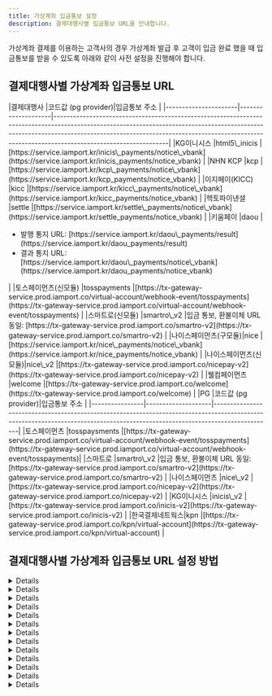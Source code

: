 ```yaml
---
title: 가상계좌 입금통보 설정
description: 결제대행사별 입금통보 URL을 안내합니다.
---
```




가상계좌 결제를 이용하는 고객사의 경우 가상계좌 발급 후 고객이 입금 완료 했을 때 입금통보를 받을 수 있도록 아래와 같이 사전 설정을 진행해야 합니다.

## 결제대행사별 가상계좌 입금통보 URL

<VersionGate>
  <Fragment slot="v1">
    |결제대행사            |코드값 (pg provider)|입금통보 주소                                                                                                                                                                                                                                                                |
    |----------------------|--------------------|-----------------------------------------------------------------------------------------------------------------------------------------------------------------------------------------------------------------------------------------------------------------------------|
    |KG이니시스            |html5\_inicis       |[https://service.iamport.kr/inicis\_payments/notice\_vbank](https://service.iamport.kr/inicis_payments/notice_vbank)                                                                                                                                                         |
    |NHN KCP               |kcp                 |[https://service.iamport.kr/kcp\_payments/notice\_vbank](https://service.iamport.kr/kcp_payments/notice_vbank)                                                                                                                                                               |
    |이지페이(KICC)        |kicc                |[https://service.iamport.kr/kicc\_payments/notice\_vbank](https://service.iamport.kr/kicc_payments/notice_vbank)                                                                                                                                                             |
    |헥토파이낸셜          |settle              |[https://service.iamport.kr/settle\_payments/notice\_vbank](https://service.iamport.kr/settle_payments/notice_vbank)                                                                                                                                                         |
    |키움페이              |daou                |<ul><li>발행 통지 URL: [https://service.iamport.kr/daou\_payments/result](https://service.iamport.kr/daou_payments/result)</li> <li>결과 통지 URL: [https://service.iamport.kr/daou\_payments/notice\_vbank](https://service.iamport.kr/daou_payments/notice_vbank)</li></ul>|
    |토스페이먼츠(신모듈)  |tosspayments        |[https://tx-gateway-service.prod.iamport.co/virtual-account/webhook-event/tosspayments](https://tx-gateway-service.prod.iamport.co/virtual-account/webhook-event/tosspayments)                                                                                               |
    |스마트로(신모듈)      |smartro\_v2         |입금 통보, 환불이체 URL 동일: [https://tx-gateway-service.prod.iamport.co/smartro-v2](https://tx-gateway-service.prod.iamport.co/smartro-v2)                                                                                                                                 |
    |나이스페이먼츠(구모듈)|nice                |[https://service.iamport.kr/nice\_payments/notice\_vbank](https://service.iamport.kr/nice_payments/notice_vbank)                                                                                                                                                             |
    |나이스페이먼츠(신모듈)|nice\_v2            |[https://tx-gateway-service.prod.iamport.co/nicepay-v2](https://tx-gateway-service.prod.iamport.co/nicepay-v2)                                                                                                                                                               |
    |웰컴페이먼츠          |welcome             |[https://tx-gateway-service.prod.iamport.co/welcome](https://tx-gateway-service.prod.iamport.co/welcome)                                                                                                                                                                     |
  </Fragment>

  <Fragment slot="v2">
    |PG              |코드값 (pg provider)|입금통보 주소                                                                                                                                                                 |
    |----------------|--------------------|------------------------------------------------------------------------------------------------------------------------------------------------------------------------------|
    |토스페이먼츠    |tosspaysments       |[https://tx-gateway-service.prod.iamport.co/virtual-account/webhook-event/tosspayments](https://tx-gateway-service.prod.iamport.co/virtual-account/webhook-event/tosspayments)|
    |스마트로        |smartro\_v2         |입금 통보, 환불이체 URL 동일: [https://tx-gateway-service.prod.iamport.co/smartro-v2](https://tx-gateway-service.prod.iamport.co/smartro-v2)                                  |
    |나이스페이먼츠  |nice\_v2            |[https://tx-gateway-service.prod.iamport.co/nicepay-v2](https://tx-gateway-service.prod.iamport.co/nicepay-v2)                                                                |
    |KG이니시스      |inicis\_v2          |[https://tx-gateway-service.prod.iamport.co/inicis-v2](https://tx-gateway-service.prod.iamport.co/inicis-v2)                                                                  |
    |한국결제네트웍스|kpn                 |[https://tx-gateway-service.prod.iamport.co/kpn/virtual-account](https://tx-gateway-service.prod.iamport.co/kpn/virtual-account)                                              |
  </Fragment>
</VersionGate>

## 결제대행사별 가상계좌 입금통보 URL 설정 방법

<VersionGate default="v1">
  <Details id="notice-config-inicis">
    <p slot="summary">KG 이니시스 설정 방법</p>

    1. [KG이니시스 가맹점관리자](https://iniweb.inicis.com/security/login.do) 접속 후 로그인을 합니다.
    2. \[상점정보]→\[계약정보]→\[결제수단 정보]를 클릭합니다.
    3. \[가상계좌] 항목 중 \[입금내역 통보]를 **실시간통보함**으로 설정해주세요.
    4. \[입금통보 URL(IP)]를 `https://service.iamport.kr/inicis_payments/notice_vbank` 로 설정해주세요.
    5. \[통보전문]을 **URL수신사용(일반)** 으로 설정해주세요.
    6. \[채번방식]을 **건별채번**으로 설정해주세요.

    <Figure src={inicie_image1} caption="이니시스 가맹점관리자 내 입금통보 URL 설정 화면" />
  </Details>

  <Details id="notice-config-kcp">
    <p slot="summary">KCP 설정 방법</p>

    1. [KCP 파트너관리자](https://partner.kcp.co.kr/) 접속 후 로그인을 합니다.
    2. \[상점정보관리]→\[보안관리]→\[결제결과URL 설정]을 클릭합니다.
    3. \[변경 결제결과URL]을 `https://service.iamport.kr/kcp_payments/notice_vbank`로 설정해주세요.
    4. \[인코딩 설정]을 `UTF-8`로 설정해주세요.

    <Figure src={kcp_image1} caption="KCP 파트너관리자 내 입금통보 URL 설정 화면" />
  </Details>

  <Details id="notice-config-nice">
    <p slot="summary">나이스페이먼츠(구모듈) 설정 방법</p>

    1. [나이스페이먼츠 가맹점 관리자](https://npg.nicepay.co.kr/merchant/mkeyMngForm.do) 접속 후 로그인을 합니다.
    2. \[가맹점정보]→\[기본정보]를 클릭합니다.
    3. \[결제데이터통보] 항목에서 **가상계좌**의 \[URL/IP]를 `https://service.iamport.kr/nice_payments/notice_vbank` 로 설정해주세요.
    4. \[재전송 간격]은 1분, \[재전송 횟수]는 3회로 설정해주세요.
    5. \[OK체크] 체크 여부는 선택이며, 체크하지 않아도 무관합니다.

    - 정상적인 입금통보 전송, 재전송을 위해 **암호화 전송 여부, 미전송시 체크를 해제**해야 합니다.
    - 재전송 간격: 최소 1분 \~ 최대 10분까지만 입력 가능합니다.
    - 재전송 횟수: 최소 1회 \~ 최대 10회까지 재전송 가능합니다.(전송 실패 건에 대해 자동 재전송)

    <Figure src={nice_v1_image1} caption="나이스페이먼츠 가맹점 관리자 내 입금통보 URL 설정 화면" />
  </Details>

  <Details id="notice-config-kicc">
    <p slot="summary">이지페이(KICC) 설정 방법</p>

    이지페이(KICC) MID 발급 시 입금통보 URL이 자동으로 등록됩니다.
    만약, 가상계좌 입금통보가 정상적으로 동작하지 않는 경우 KICC 영업담당자 혹은 대표 연락처(1644-2004, [easypay\_cs@kicc.co.kr](mailto:easypay_cs@kicc.co.kr))를 통해 \[가상계좌 입금통보 URL] 설정을 확인하시기 바랍니다.
  </Details>

  <Details id="notice-config-settle">
    <p slot="summary">헥토파이낸셜 설정 방법</p>

    헥토파이낸셜 MID 발급 후 헥토파이낸셜 담당자 및 기술팀에 메일로 요청해야 합니다.
    [settle\_pgdev@settlebank.co.kr](mailto:settle_pgdev@settlebank.co.kr)(개발팀)에 발급받은 MID 정보와 함께 아래와 같이 메일을 발송하여 요청을 진행해주세요.

    > 헥토파이낸셜의 가상계좌 기능을 이용하기 위해 포트원의 vbank API를 사용하고자 합니다.
    > 관련해서 정상적인 입금확인 절차가 이루어질 수 있도록 지정된 MID에 대한 가상계좌 통보 URL을 설정해 주시기 바랍니다.
    >
    > MID: XXXXXX 입금통보 URL: [https://service.iamport.kr/settle\_payments/notice\_vbank](https://service.iamport.kr/settle_payments/notice_vbank)
    >
    > 설정이 완료되면 회신 부탁드립니다.
  </Details>

  <Details id="notice-config-daou">
    <p slot="summary">키움페이 설정 방법</p>

    1. [키움페이 상점관리자](https://agent.kiwoompay.co.kr/) 접속 후 로그인을 합니다.
    2. \[고객지원]→\[기술지원]→\[연동정보설정]를 클릭합니다.
    3. \[CPID]를 선택한 후 \[조회하기]을 클릭합니다.
    4. \[발행 통지 URL]을 [https://service.iamport.kr/daou\_payments/result](https://service.iamport.kr/daou_payments/result)로 설정해주세요.
    5. \[결과 통지 URL]을 [https://service.iamport.kr/daou\_payments/notice\_vbank](https://service.iamport.kr/daou_payments/notice_vbank)로 설정해주세요.

    <Figure src={daou_image1} caption="키움페이 상점관리자 내 입금통보 URL 설정 화면 1" />

    <Figure src={daou_image2} caption="키움페이 상점관리자 내 입금통보 URL 설정 화면 2" />

    <Figure src={daou_image3} caption="키움페이 상점관리자 내 입금통보 URL 설정 화면 3" />
  </Details>

  <Details id="notice-config-welcome">
    <p slot="summary">웰컴페이먼츠 설정 방법</p>

    1. [웰컴페이먼츠 관리자시스템](https://wbiz.paywelcome.co.kr/) 접속 후 로그인을 합니다.
    2. \[상점정보]→\[계약정보]→\[결제수단 정보]를 클릭합니다.
    3. \[가상계좌] 항목 중 \[입금내역 통보]를 **실시간통보함**으로 설정해주세요.
    4. \[입금통보 URL(IP)]를 `https://tx-gateway-service.prod.iamport.co/welcome`로 설정해주세요.
    5. \[통보전문]을 **URL수신사용(일반)** 으로 설정해주세요.

    <Figure src={welcome_image1} caption="웰컴페이먼츠 관리자시스템 내 입금통보 URL 설정 화면 1" />

    <Figure src={welcome_image2} caption="웰컴페이먼츠 관리자시스템 내 입금통보 URL 설정 화면 2" />
  </Details>
</VersionGate>

<Details id="notice-config-ksnet">
  <p slot="summary">KSNET 설정 방법</p>

  KSNET은 포트원을 통해 발급된 MID에 대해 자동으로 입금통보 URL이 설정됩니다.
  만약 입금통보를 받지 못하는 경우 KSNET 담당자에게 메일을 통해 확인 요청 후 변경이 필요합니다.
</Details>

<Details id="notice-config-tosspayments">
  <p slot="summary">토스페이먼츠(신모듈) 설정 방법</p>

  1. [토스페이먼츠 개발자센터](https://developers.tosspayments.com/) 접속 후 로그인을 합니다.
  2. \[내 개발정보]를 클릭합니다.
  3. \[상점]을 선택한 후 \[웹훅]을 클릭합니다.
  4. \[+ 웹훅 등록하기]를 클릭합니다.
  5. \[이름]을 입력하고, \[URL]은 `https://tx-gateway-service.prod.iamport.co/virtual-account/webhook-event/tosspayments`로 설정해주세요.
  6. \[구독할 이벤트]에서 `DEPOSIT_CALLBACK`을 체크한 후 \[등록하기]를 클릭합니다.

  <Figure src={tosspayments_image1} caption="토스페이먼츠 개발자센터 내 입금통보 URL 설정 화면 1" />

  <Figure src={tosspayments_image2} caption="토스페이먼츠 개발자센터 내 입금통보 URL 설정 화면 2" />
</Details>

<Details id="notice-config-nice_v2">
  <p slot="summary">나이스페이먼츠(신모듈) 설정 방법</p>

  1. [나이스페이먼츠 가맹점 관리자](https://npg.nicepay.co.kr/merchant/mkeyMngForm.do) 접속 후 로그인을 합니다.
  2. \[가맹점정보]→\[기본정보]를 클릭합니다.
  3. \[결제데이터통보] 항목에서 **가상계좌**의 \[URL/IP]를 `https://tx-gateway-service.prod.iamport.co/nicepay-v2` 로 설정해주세요.
  4. \[재전송 간격]은 1분, \[재전송 횟수]는 3회로 설정해주세요.
  5. \[OK체크] 체크 여부는 선택이며, 체크하지 않아도 무관합니다.

  - 정상적인 입금통보 전송, 재전송을 위해 **암호화 전송 여부, 미전송시 체크를 해제**해야 합니다.
  - 재전송 간격: 최소 1분 \~ 최대 10분까지만 입력 가능합니다.
  - 재전송 횟수: 최소 1회 \~ 최대 10회까지 재전송 가능합니다.(전송 실패 건에 대해 자동 재전송)

  <Figure src={nice_v2_image1} caption="나이스페이먼츠 가맹점 관리자 내 입금통보 URL 설정 화면 " />
</Details>

<Details id="notice-config-smartro_v2">
  <p slot="summary">스마트로(신모듈) 설정 방법</p>

  1. [스마트로 스마일비즈](https://www.smilebiz.co.kr/index.html) 접속 후 로그인을 합니다.
  2. \[가맹점정보]→\[기본정보]를 클릭합니다.
  3. \[결제 데이터 통보] 항목 중 \[가상계좌] 및 \[환불]항목에 다음과 같이 설정해주세요.
  4. \[통보 티입]은 **신통보** 를 선택합니다.
  5. \[인코딩 타입]은 **UTF-8** 를 선택합니다.
  6. \[URL/IP]는 `https://tx-gateway-service.prod.iamport.co/smartro-v2`로 입력해주세요.
  7. \[재전송 간격]은 1분, \[재전송 횟수]는 5회로 입력한 후 \[저장]을 클릭합니다.

  - 재전송 간격: 최소 1분 \~ 최대 10분까지만 입력 가능합니다.
  - 재전송 횟수: 최소 1회 \~ 최대 10회까지 재전송 가능합니다.(전송 실패 건에 대해 자동 재전송)

  <Figure src={smartro_image1} caption="스마트로 스마일비즈 내 입금통보 URL 설정 화면" />
</Details>

<VersionGate default="v2">
  <Details id="notice-config-inicis">
    <p slot="summary">KG 이니시스 설정 방법</p>

    1. [KG이니시스 가맹점관리자](https://iniweb.inicis.com/security/login.do) 접속 후 로그인을 합니다.
    2. \[상점정보]→\[계약정보]→\[결제수단 정보]를 클릭합니다.
    3. \[가상계좌] 항목 중 \[입금내역 통보]를 **실시간통보함**으로 설정해주세요.
    4. \[입금통보 URL(IP)]를 `https://tx-gateway-service.prod.iamport.co/inicis-v2` 로 설정해주세요.
    5. \[통보전문]을 **URL수신사용(일반)** 으로 설정해주세요.
    6. \[채번방식]을 **건별채번**으로 설정해주세요.

    <Figure src={inicie_image1} caption="이니시스 가맹점관리자 내 입금통보 URL 설정 화면" />
  </Details>
</VersionGate>

<VersionGate default="v2">
  <Details id="notice-config-kpn">
    <p slot="summary">KPN 설정 방법</p>

    KPN은 계약 이후, 발급된 MID에 대해 **가상계좌 백노티 기능**을 별도로 요청해야 합니다.
    
    KPN 담당자에게 MID 정보와 함께 입금 통보 URL을 전달하여 가상계좌 백노티 기능 요청을 진행해주세요.
    
    만약 입금통보를 받지 못하는 경우 KPN 담당자에게 메일을 통해 확인 요청 후 변경이 필요합니다.
  </Details>
</VersionGate>
